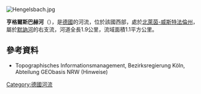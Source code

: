 {{Onesource|time=2020-07-29T04:58:47+00:00}}
[[Image:Hengelsbach.jpg|right]]
{{Coord|51|27|37.98|N|8|31|30.79|E|display=title}}

'''亨格爾斯巴赫河'''（{{lang-de|Hengelsbach}}），是[[德國|德國]]的河流，位於該國西部，處於[[北萊茵-威斯特法倫州|北萊茵-威斯特法倫州]]，屬於[[默訥河|默訥河]]的右支流，河道全長1.9公里，流域面積1.1平方公里。

==參考資料==
* Topographisches Informationsmanagement, Bezirksregierung Köln, Abteilung GEObasis NRW (Hinweise)

{{Germany-geo-stub}}
[[Category:德國河流|Category:德國河流]]